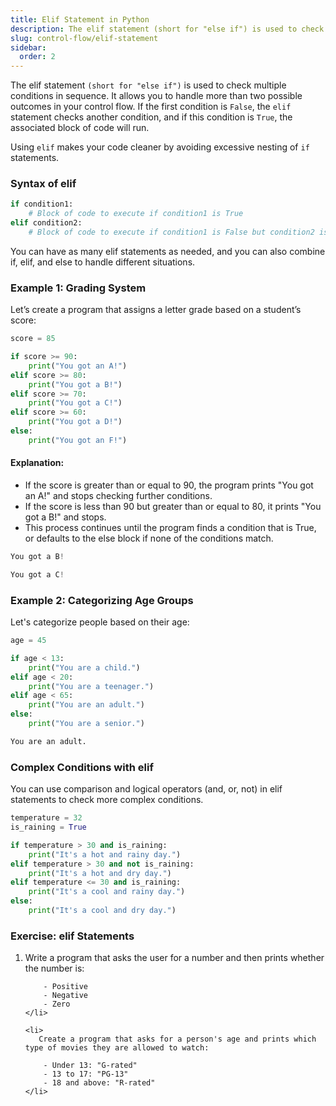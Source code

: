 ```yaml
---
title: Elif Statement in Python
description: The elif statement (short for "else if") is used to check multiple conditions in sequence. It allows you to handle more than two possible outcomes in your control flow. If the first condition is False, the elif statement checks another condition, and if this condition is True, the associated block of code will run.
slug: control-flow/elif-statement
sidebar:
  order: 2
---
```



The elif statement `(short for "else if")` is used to check multiple conditions in sequence. It allows you to handle more than two possible outcomes in your control flow. If the first condition is `False`, the `elif` statement checks another condition, and if this condition is `True`, the associated block of code will run.

Using `elif` makes your code cleaner by avoiding excessive nesting of `if` statements.

### Syntax of elif

```py title="Syntax of elif"
if condition1:
    # Block of code to execute if condition1 is True
elif condition2:
    # Block of code to execute if condition1 is False but condition2 is True
```

You can have as many elif statements as needed, and you can also combine if, elif, and else to handle different situations.

### Example 1: Grading System

Let’s create a program that assigns a letter grade based on a student’s score:

```py title="Grading System"
score = 85

if score >= 90:
    print("You got an A!")
elif score >= 80:
    print("You got a B!")
elif score >= 70:
    print("You got a C!")
elif score >= 60:
    print("You got a D!")
else:
    print("You got an F!")
```

#### Explanation:

- If the score is greater than or equal to 90, the program prints "You got an A!" and stops checking further conditions.
- If the score is less than 90 but greater than or equal to 80, it prints "You got a B!" and stops.
- This process continues until the program finds a condition that is True, or defaults to the else block if none of the conditions match.

```py title="Output for score = 85"
You got a B!
```

```py title="Output for score = 72"
You got a C!
```

### Example 2: Categorizing Age Groups

Let's categorize people based on their age:

```py title="Categorizing Age Groups"
age = 45

if age < 13:
    print("You are a child.")
elif age < 20:
    print("You are a teenager.")
elif age < 65:
    print("You are an adult.")
else:
    print("You are a senior.")
```

```py title="Output for age = 45"
You are an adult.
```

### Complex Conditions with elif

You can use comparison and logical operators (and, or, not) in elif statements to check more complex conditions.

```py title="Complex Conditions with elif"
temperature = 32
is_raining = True

if temperature > 30 and is_raining:
    print("It's a hot and rainy day.")
elif temperature > 30 and not is_raining:
    print("It's a hot and dry day.")
elif temperature <= 30 and is_raining:
    print("It's a cool and rainy day.")
else:
    print("It's a cool and dry day.")
```

### Exercise: elif Statements

<Steps>
  <ol>
    <li>
       Write a program that asks the user for a number and then prints whether the number is:

        - Positive
        - Negative
        - Zero
    </li>

    <li>
       Create a program that asks for a person's age and prints which type of movies they are allowed to watch:

        - Under 13: "G-rated"
        - 13 to 17: "PG-13"
        - 18 and above: "R-rated"
    </li>

</ol>
</Steps>
